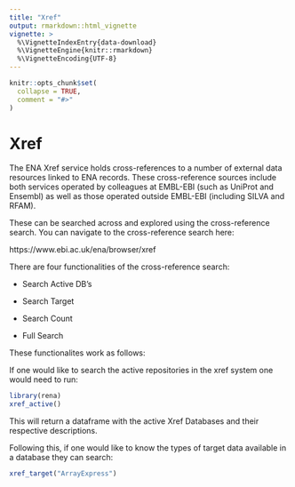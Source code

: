 ```yaml
---
title: "Xref"
output: rmarkdown::html_vignette
vignette: >
  %\VignetteIndexEntry{data-download}
  %\VignetteEngine{knitr::rmarkdown}
  %\VignetteEncoding{UTF-8}
---
```


```r
knitr::opts_chunk$set(
  collapse = TRUE,
  comment = "#>"
)
```

# Xref

The ENA Xref service holds cross-references to a number of external data resources linked to ENA records. These cross-reference sources include both services operated by colleagues at EMBL-EBI (such as UniProt and Ensembl) as well as those operated outside EMBL-EBI (including SILVA and RFAM).

These can be searched across and explored using the cross-reference search. You can navigate to the cross-reference search here:

https://www.ebi.ac.uk/ena/browser/xref


There are four functionalities of the cross-reference search:

- Search Active DB's

- Search Target 

- Search Count

- Full Search

These functionalites work as follows:

If one would like to search the active repositories in the xref system one would need to run:

```r
library(rena)
xref_active()
```

This will return a dataframe with the active Xref Databases and their respective descriptions.

Following this, if one would like to know the types of target data available in a database they can search:

```r
xref_target("ArrayExpress")
```


